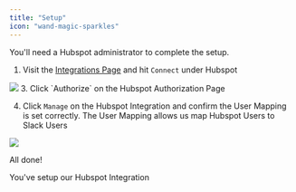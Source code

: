 ```yaml
---
title: "Setup"
icon: "wand-magic-sparkles"
---
```


<Note>You'll need a Hubspot administrator to complete the setup.</Note>

1. Visit the [Integrations Page](https://app.usepylon.com/integrations) and hit
   `Connect` under Hubspot

<Frame>
  <img src="/images/hubspot-install.png" />
</Frame>
3. Click `Authorize` on the Hubspot Authorization Page

4. Click `Manage` on the Hubspot Integration and confirm the User Mapping is set
   correctly. The User Mapping allows us map Hubspot Users to Slack Users

<Frame>
  <img src="/images/hubspot-user-mapping.png" />
</Frame>

All done!

<Check>You've setup our Hubspot Integration</Check>

